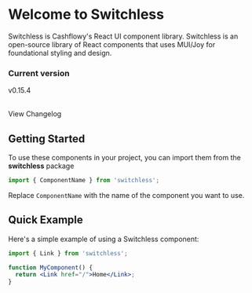 


<Meta title="Welcome"   />

# Welcome to Switchless
<Subtitle>
Switchless is Cashflowy's React UI component library.
</Subtitle>
Switchless is an open-source library of React components that uses MUI/Joy for foundational styling and design.

### Current version
v0.15.4<br></br>
<Link href='https://github.com/cashflowy/switchless/blob/main/changelog.md'>View Changelog</Link>



## Getting Started

To use these components in your project, you can import them from the <strong>switchless</strong> package

```jsx
import { ComponentName } from 'switchless';
```

Replace `ComponentName` with the name of the component you want to use.


## Quick Example

Here's a simple example of using a Switchless component:

```jsx
import { Link } from 'switchless';

function MyComponent() {
  return <Link href="/">Home</Link>;
}
```

